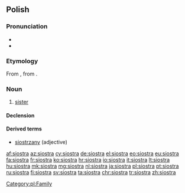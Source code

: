 ==Polish==

===Pronunciation===
* {{IPA|lang=pl|/ˈɕɔstra/}}
* {{audio|Pl-siostra.ogg|audio|lang=pl}}

===Etymology===
From {{etyl|sla-pro|pl}} {{term/t|sla-pro|*sestra}}, from {{etyl|ine-pro|pl}} {{term/t|ine-pro|*swésōr}}.

===Noun===
{{pl-noun|f}}

# [[sister]]

====Declension====
{{pl-decl-noun
|siostra|siostry
|siostry|sióstr
|siostrze|siostrom
|siostrę|siostry
|siostrą|siostrami
|siostrze|siostrach
|siostro|siostry
}}

====Derived terms====
* [[siostrzany]] (adjective)

[[Category:pl:Family]]

[[af:siostra]]
[[az:siostra]]
[[cy:siostra]]
[[de:siostra]]
[[el:siostra]]
[[eo:siostra]]
[[eu:siostra]]
[[fa:siostra]]
[[fr:siostra]]
[[ko:siostra]]
[[hr:siostra]]
[[io:siostra]]
[[it:siostra]]
[[lt:siostra]]
[[hu:siostra]]
[[mk:siostra]]
[[mg:siostra]]
[[nl:siostra]]
[[ja:siostra]]
[[pl:siostra]]
[[pt:siostra]]
[[ru:siostra]]
[[fi:siostra]]
[[sv:siostra]]
[[ta:siostra]]
[[chr:siostra]]
[[tr:siostra]]
[[zh:siostra]]